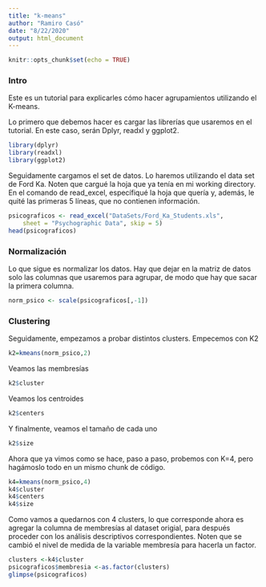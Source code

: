 ```yaml
---
title: "k-means"
author: "Ramiro Casó"
date: "8/22/2020"
output: html_document
---
```


```r
knitr::opts_chunk$set(echo = TRUE)
```

### Intro

Este es un tutorial para explicarles cómo hacer agrupamientos utilizando el K-means. 

Lo primero que debemos hacer es cargar las librerías que usaremos en el tutorial. En este caso, serán Dplyr, readxl y ggplot2. 

```r
library(dplyr)
library(readxl)
library(ggplot2)
```

Seguidamente cargamos el set de datos. Lo haremos utilizando el data set de Ford Ka. Noten que cargué la hoja que ya tenía en mi working directory. En el comando de read_excel, específiqué la hoja que quería y, además, le quité las primeras 5 líneas, que no contienen información. 

```r
psicograficos <- read_excel("DataSets/Ford_Ka_Students.xls", 
    sheet = "Psychographic Data", skip = 5)
head(psicograficos)
```


### Normalización

Lo que sigue es normalizar los datos. Hay que dejar en la matriz de datos solo las columnas que usaremos para agrupar, de modo que hay que sacar la primera columna. 
```r
norm_psico <- scale(psicograficos[,-1])
```


### Clustering

Seguidamente, empezamos a probar distintos clusters. Empecemos con K2
```r
k2=kmeans(norm_psico,2)
```
Veamos las membresías
```r
k2$cluster
```
Veamos los centroides
```r
k2$centers
```
Y finalmente, veamos el tamaño de cada uno 
```r
k2$size
```

Ahora que ya vimos como se hace, paso a paso, probemos con K=4, pero hagámoslo todo en un mismo chunk de código. 

```r
k4=kmeans(norm_psico,4)
k4$cluster
k4$centers
k4$size
```

Como vamos a quedarnos con 4 clusters, lo que corresponde ahora es agregar la columna de membresías al dataset origial, para después proceder con los análisis descriptivos correspondientes. Noten que se cambió el nivel de medida de la variable membresía para hacerla un factor. 
```r
clusters <-k4$cluster
psicograficos$membresia <-as.factor(clusters)
glimpse(psicograficos)
```

